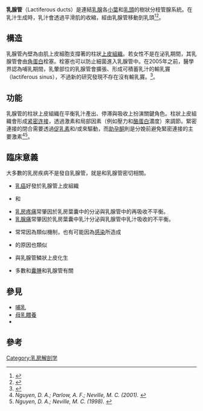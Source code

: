 {{Infobox anatomy

| Name        = 乳腺管<br/>Lactiferous duct
| Latin       = ductus lactiferi'', ''tubulus lactiferi
| Image       = Breast anatomy normal scheme.png
| Caption     = 乳房：[[乳腺|乳腺]]的剖面{{ordered list |style=text-align: left; |{{link-en|胸壁|Chest wall}} |{{link-en|胸大肌|Pectoralis muscle}}|[[葉_(解剖學)|乳腺小葉]] |[[乳頭|乳頭]] |[[乳暈|乳暈]]及{{link-en|蒙哥馬利腺體|Montgomery glands}} |'''乳腺管''' |[[脂肪組織|脂肪組織]] |[[人類皮膚|人類皮膚]]}}
| System      =
}}
'''乳腺管'''（Lactiferous ducts）是連結[[乳腺|乳腺]]各[[葉_(解剖學)|小葉]]和[[乳頭|乳頭]]的樹狀分枝管腺系統。在乳汁生成時，乳汁會透過平滑肌的收縮，經由乳腺管移動到乳頭<ref>{{cite web|url=http://medical-dictionary.thefreedictionary.com/galactophore|title=galactophore|publisher=|accessdate=13 August 2017|via=The Free Dictionary|archive-date=2019-04-03|archive-url=https://web.archive.org/web/20190403162503/http://medical-dictionary.thefreedictionary.com/galactophore|dead-url=yes}}</ref><ref>{{cite web|url=http://medical-dictionary.thefreedictionary.com/galactophorous+ducts|title=galactophorous ducts|publisher=|accessdate=13 August 2017|archive-date=2019-04-03|archive-url=https://web.archive.org/web/20190403162500/http://medical-dictionary.thefreedictionary.com/galactophorous+ducts|dead-url=yes}}</ref>。

== 構造 ==
乳腺管內壁為由肌上皮細胞支撐著的柱狀[[上皮組織|上皮組織]]。若女性不是在泌乳期間，其乳腺管會由[[角蛋白|角蛋白]]栓塞。栓塞也可以防止細菌進入乳腺管中。在2005年之前，醫學界認為哺乳期間，乳暈部位的乳腺管會擴張、形成可積蓄乳汁的輸乳竇（lactiferous sinus），不過新的研究發現不存在沒有輸乳竇。<ref>{{Cite journal|last1 = Ramsay|first1 = D. T.|last2 = Kent|first2 = J. C.|last3 = Hartmann|first3 = R. A.|last4 = Hartmann|first4 = P. E.|title = Anatomy of the lactating human breast redefined with ultrasound imaging|doi = 10.1111/j.1469-7580.2005.00417.x|journal = Journal of Anatomy|volume = 206|issue = 6|pages = 525–534|year = 2005|pmid = 15960763|pmc = 1571528}}</ref>。

== 功能 ==
乳腺管的柱狀上皮組織在平衡乳汁產出、停滞與吸收上扮演關鍵角色。柱狀上皮組織會形成[[紧密连接|紧密连接]]，透過激素和局部因素（例如壓力和[[酪蛋白|酪蛋白]]濃度）來調節。緊密連接的閉合需要透過[[催乳素|促乳素]]和/或{{le|胎盤促乳素|Placental lactogen}}來驅動，而[[孕酮|助孕酮]]則是分娩前避免緊密連接的主要激素<ref name="Nguyen_2001"><cite class="citation journal">Nguyen, D. A.; Parlow, A. F.; Neville, M. C. (2001). </cite></ref><ref name="Nguyen_1998"><cite class="citation journal">Nguyen, D. A.; Neville, M. C. (1998). </cite></ref>。

== 臨床意義 ==
大多數的乳房疾病不是發自乳腺管，就是和乳腺管密切相關。

* [[乳癌|乳癌]]好發於乳腺管上皮組織
* {{le|葉囊瘤|phyllodes tumor}}和{{le|乳房導管內乳突瘤|intraductal papilloma}}
* [[乳房疼痛|乳房疼痛]]常肇因於乳房葉囊中的分泌與乳腺管中的再吸收不平衡。
* [[乳腺痛|乳腺痛]]常肇因於乳房葉囊中乳汁分泌與乳腺管中乳汁吸收的不平衡。
* {{le|非產後乳腺炎|Nonpuerperal mastitis}}常常因為類似機制，也有可能因為[[感染|感染]]所造成
* {{le|乳腺管擴張|Duct ectasia of breast}}的原因也類似
* {{le|乳暈下囊腫|subareolar abscess}}與乳腺管鱗狀上皮化生
* 多數{{le|乳房纖維囊性變化|fibrocystic breast changes}}和[[囊腫|囊腫]]和乳腺管有關

== 參見 ==
* [[哺乳|哺乳]]
* [[母乳餵養|母乳餵養]]
* {{le|乳腺管堵塞|Blocked milk duct}}

== 參考 ==
{{Reflist}}
[[Category:乳房解剖学|Category:乳房解剖学]]